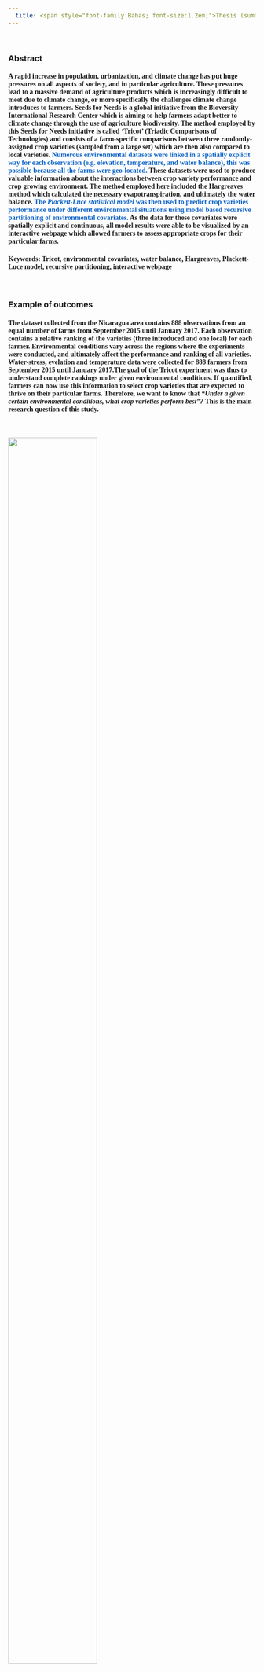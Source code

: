 ```yaml
---
  title: <span style="font-family:Babas; font-size:1.2em;">Thesis (summary)</span>
---
```


<br/>

  
### **Abstract**

#### <span style="font-family:times;font-size:12pt0 color:black;"> A rapid increase in population, urbanization, and climate change has put huge pressures on all aspects of society, and in particular agriculture. These pressures lead to a massive demand of agriculture products which is increasingly difficult to meet due to climate change, or more specifically the challenges climate change introduces to farmers. Seeds for Needs is a global initiative from the Bioversity International Research Center which is aiming to help farmers adapt better to climate change through the use of agriculture biodiversity. The method employed by this Seeds for Needs initiative is called ‘Tricot’ (Triadic Comparisons of Technologies) and consists of a farm-specific comparisons between three randomly-assigned crop varieties (sampled from a large set) which are then also compared to local varieties. <span style="font-family:Babas;color:#005cc5">**Numerous environmental datasets were linked in a spatially explicit way for each observation (e.g. elevation, temperature, and water balance), this was possible because all the farms were geo-located.**</span> These datasets were used to produce valuable information about the interactions between crop variety performance and crop growing environment. The method employed here included the Hargreaves method which calculated the necessary evapotranspiration, and ultimately the water balance. <span style="font-family:Babas;color:#005cc5">**The _Plackett-Luce statistical model_ was then used to predict crop varieties performance under different environmental situations using model based recursive partitioning of environmental covariates.**</span> As the data for these covariates were spatially explicit and continuous, all model results were able to be visualized by an interactive webpage which allowed farmers to assess appropriate crops for their particular farms.

#### <span style="font-family:times;font-size:12pt0 color:black;"> **Keywords: Tricot, environmental covariates, water balance, Hargreaves, Plackett-Luce model, recursive partitioning, interactive webpage** </span>



<br/>

###  **Example of outcomes**


#### <span style="font-family:times;font-size:12pt0 color:black;">The dataset collected from the Nicaragua area contains 888 observations from an equal number of farms from September 2015 until January 2017. Each observation contains a relative ranking of the varieties (three introduced and one local) for each farmer. Environmental conditions vary across the regions where the experiments were conducted, and ultimately affect the performance and ranking of all varieties. Water-stress, evelation and temperature data were collected for 888 farmers from September 2015 until January 2017.The goal of the Tricot experiment was thus to understand complete rankings under given environmental conditions. If quantified, farmers can now use this information to select crop varieties that are expected to thrive on their particular farms. Therefore, we want to know that _**"Under a given certain environmental conditions, what crop varieties perform best”?**_ This is the main research question of this study.</span> 

</br>

<p align="left">
<img style="float: middle;" src="figures/thesis_location.png" height = 80% width=60% ><p>


####  <span style="font-family:times;font-size:10pt0 color:black;">_Figure 1 Locations of Tricot experiment (888 blue dots) in Nicaragua with digital elevation model (DEM) background_ </span>


<br/>


#### <span style="font-family:times;font-size:10pt0 color:black;">Figure 2 presents one out of eight Plackett-Luce tree results. It shows the ranking of variates performance when elevation is considered as the enviroment covariates.</span>         <br/>      <span style="font-family:times;font-size:12pt0 color:black;">When elevation is lower that 394m (the left branch), the line graph shows the "variety score" of all (11) variates. The higher the dot locates, the better the performance of the corresponding variety. For instance, in the bottem left line graph, the 2nd(BRT 103-182),3rd(INTA Centro Sur) and 5th(INTA Fuerte Sequia) dots locates relatively higher (can also be interpreted as higher value). It means that these three common bean varieties could perform better than other 8 varieties when the elevation of the farm is lower than 394m.</span>

</br>

<p align="left">
<img style="float: middle;" src="figures/elevation.jpg" ><p>


####  <span style="font-family:times;font-size:10pt0 color:black;">_Figure 2: Crop performance ranking when only use elevation as environmental factor in Plackett-Luce model using R_ </span>




<br/>

<br/>


####  <span style="font-family:times;font-size:12pt0 color:black;">In this study, the performance of 888 geo-related observations in complex environments are visualized by means of an interactive map (prototype). We use the Shiny application from Rstudio, which is able to create online interactive maps. Users can select their environmental covariates of interest, such as elevation and maximum night temperature. According to these selections, a Plackett Luce tree model is executed on the server side. The user interface allows users to visualize the observations on map along with ranking information. The Plackett-Luce tree is also displayed, allowing for users to gain a deeper insight in the model. </span>

<br/>

<p align="left">
<img style="float: middle;" src="figures/shiny.jpg"  >
<p>

####  <span style="font-family:times;font-size:12pt0 color:black;">_Figure 3: Interactive map webpage for accessing crop variety ranking (main user interface in Rshiny)_</span>


